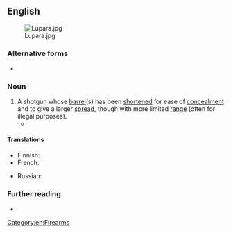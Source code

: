 ==English==
[[File:Lupara.jpg|thumb]]

===Alternative forms===
* {{alter|en|sawed-off shotgun||US}}

===Noun===
{{en-noun|head=[[sawn]]-[[off]] [[shotgun]]}}

# A shotgun whose [[barrel]](s) has been [[shortened]] for ease of [[concealment]] and to give a larger [[spread]], though with more limited [[range]] (often for illegal purposes).
#* {{quote-song
|en
|title=Jigsaw Falling into Place
|album=In Rainbows
|artist=Radiohead
|year=2007
|passage=I never really got there / I just pretended that I had / Words are blunt instruments / Words are '''sawn-off shotguns'''}}

====Translations====
{{trans-top}}
* Finnish: {{t|fi|katkaistu haulikko}}
* French: {{t|fr|fusil à canon scié|m}}
{{trans-mid}}
* Russian: {{t+|ru|обре́з|m}}
{{trans-bottom}}

===Further reading===
* {{pedia|sawed-off shotgun}}

[[Category:en:Firearms]]